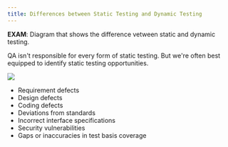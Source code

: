 ```yaml
---
title: Differences between Static Testing and Dynamic Testing
---
```


**EXAM**: Diagram that shows the difference vetween static and dynamic testing.

QA isn't responsible for every form of static testing. But we're often best equipped to identify static testing opportunities.

![](/src/assets/images/static-vs-dyanmic-testing.png)

- Requirement defects 
- Design defects
- Coding defects
- Deviations from standards
- Incorrect interface specifications
- Security vulnerabilities
- Gaps or inaccuracies in test basis coverage
